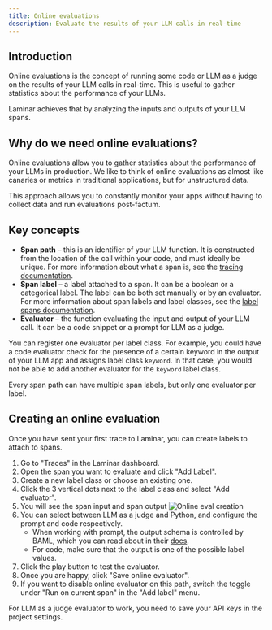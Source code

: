 ```yaml
---
title: Online evaluations
description: Evaluate the results of your LLM calls in real-time
---
```


## Introduction

Online evaluations is the concept of running some code or LLM as a judge
on the results of your LLM calls in real-time. This is useful to gather
statistics about the performance of your LLMs.

Laminar achieves that by analyzing the inputs and outputs of your LLM spans.

## Why do we need online evaluations?

Online evaluations allow you to gather statistics about the performance of your LLMs
in production. We like to think of online evaluations as almost like canaries or 
metrics in traditional applications, but for unstructured data.

This approach allows you to constantly monitor your apps without having to collect data
and run evaluations post-factum.

## Key concepts

- **Span path** – this is an identifier of your LLM function. It is constructed from
the location of the call within your code, and must ideally be unique. For more
information about what a span is, see the [tracing documentation](/tracing/introduction).
- **Span label** – a label attached to a span. It can be a boolean or a categorical label.
The label can be both set manually or by an evaluator. For more information about
span labels and label classes, see the [label spans documentation](/tags/introduction).
- **Evaluator** – the function evaluating the input and output of your LLM call. It
can be a code snippet or a prompt for LLM as a judge.


You can register one evaluator per label class. For example, you could have a
code evaluator check for the presence of a certain keyword in the output of your LLM app and assigns label class `keyword`.
In that case, you would not be able to add another evaluator for the `keyword` label class.

Every span path can have multiple span labels, but only one evaluator per label.

## Creating an online evaluation

Once you have sent your first trace to Laminar, you can create labels to attach to spans.

1. Go to "Traces" in the Laminar dashboard.
1. Open the span you want to evaluate and click "Add Label".
1. Create a new label class or choose an existing one.
1. Click the 3 vertical dots next to the label class and select "Add evaluator".
1. You will see the span input and span output ![Online eval creation](/images/evaluations/create-online-eval.png)
1. You can select between LLM as a judge and Python, and configure the prompt and code respectively.
    - When working with prompt, the output schema is controlled by BAML, which you can read about in their [docs](https://docs.boundaryml.com/docs/snippets/class).
    - For code, make sure that the output is one of the possible label values. 
1. Click the play button to test the evaluator.
1. Once you are happy, click "Save online evaluator".
1. If you want to disable online evaluator on this path, switch the toggle under "Run on current span" in the "Add label" menu.

<Tip>
For LLM as a judge evaluator to work, you need to save your API keys in the project settings.
</Tip>
